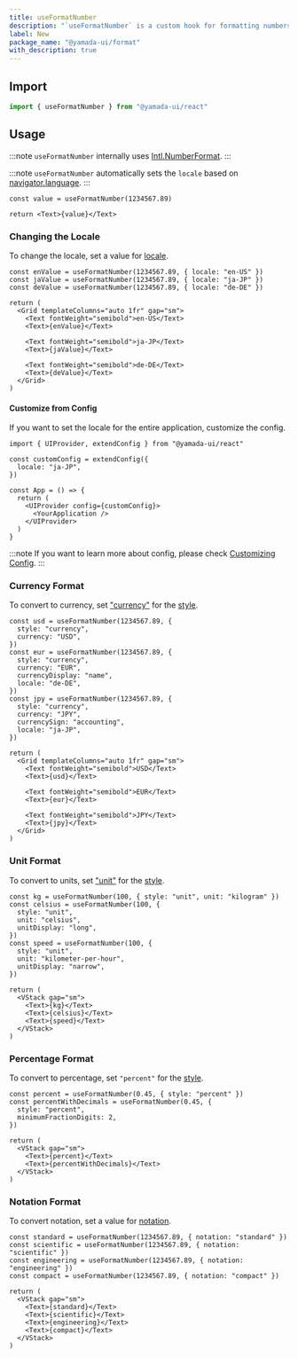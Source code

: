 ```yaml
---
title: useFormatNumber
description: "`useFormatNumber` is a custom hook for formatting numbers."
label: New
package_name: "@yamada-ui/format"
with_description: true
---
```


## Import

```ts
import { useFormatNumber } from "@yamada-ui/react"
```

## Usage

:::note
`useFormatNumber` internally uses [Intl.NumberFormat](https://developer.mozilla.org/en-US/docs/Web/JavaScript/Reference/Global_Objects/Intl/NumberFormat).
:::

:::note
`useFormatNumber` automatically sets the `locale` based on [navigator.language](https://developer.mozilla.org/en-US/docs/Web/API/Navigator/language).
:::

```tsx functional=true
const value = useFormatNumber(1234567.89)

return <Text>{value}</Text>
```

### Changing the Locale

To change the locale, set a value for [locale](https://developer.mozilla.org/en-US/docs/Web/JavaScript/Reference/Global_Objects/Intl/NumberFormat/NumberFormat#locales).

```tsx functional=true
const enValue = useFormatNumber(1234567.89, { locale: "en-US" })
const jaValue = useFormatNumber(1234567.89, { locale: "ja-JP" })
const deValue = useFormatNumber(1234567.89, { locale: "de-DE" })

return (
  <Grid templateColumns="auto 1fr" gap="sm">
    <Text fontWeight="semibold">en-US</Text>
    <Text>{enValue}</Text>

    <Text fontWeight="semibold">ja-JP</Text>
    <Text>{jaValue}</Text>

    <Text fontWeight="semibold">de-DE</Text>
    <Text>{deValue}</Text>
  </Grid>
)
```

#### Customize from Config

If you want to set the locale for the entire application, customize the config.

```tsx live=false
import { UIProvider, extendConfig } from "@yamada-ui/react"

const customConfig = extendConfig({
  locale: "ja-JP",
})

const App = () => {
  return (
    <UIProvider config={customConfig}>
      <YourApplication />
    </UIProvider>
  )
}
```

:::note
If you want to learn more about config, please check [Customizing Config](/styled-system/configure/customize-config).
:::

### Currency Format

To convert to currency, set ["currency"](https://developer.mozilla.org/en-US/docs/Web/JavaScript/Reference/Global_Objects/Intl/NumberFormat/NumberFormat#currency) for the [style](https://developer.mozilla.org/en-US/docs/Web/JavaScript/Reference/Global_Objects/Intl/NumberFormat/NumberFormat#style).

```tsx functional=true
const usd = useFormatNumber(1234567.89, {
  style: "currency",
  currency: "USD",
})
const eur = useFormatNumber(1234567.89, {
  style: "currency",
  currency: "EUR",
  currencyDisplay: "name",
  locale: "de-DE",
})
const jpy = useFormatNumber(1234567.89, {
  style: "currency",
  currency: "JPY",
  currencySign: "accounting",
  locale: "ja-JP",
})

return (
  <Grid templateColumns="auto 1fr" gap="sm">
    <Text fontWeight="semibold">USD</Text>
    <Text>{usd}</Text>

    <Text fontWeight="semibold">EUR</Text>
    <Text>{eur}</Text>

    <Text fontWeight="semibold">JPY</Text>
    <Text>{jpy}</Text>
  </Grid>
)
```

### Unit Format

To convert to units, set ["unit"](https://developer.mozilla.org/en-US/docs/Web/JavaScript/Reference/Global_Objects/Intl/NumberFormat/NumberFormat#unit) for the [style](https://developer.mozilla.org/en-US/docs/Web/JavaScript/Reference/Global_Objects/Intl/NumberFormat/NumberFormat#style).

```tsx functional=true
const kg = useFormatNumber(100, { style: "unit", unit: "kilogram" })
const celsius = useFormatNumber(100, {
  style: "unit",
  unit: "celsius",
  unitDisplay: "long",
})
const speed = useFormatNumber(100, {
  style: "unit",
  unit: "kilometer-per-hour",
  unitDisplay: "narrow",
})

return (
  <VStack gap="sm">
    <Text>{kg}</Text>
    <Text>{celsius}</Text>
    <Text>{speed}</Text>
  </VStack>
)
```

### Percentage Format

To convert to percentage, set `"percent"` for the [style](https://developer.mozilla.org/en-US/docs/Web/JavaScript/Reference/Global_Objects/Intl/NumberFormat/NumberFormat#style).

```tsx functional=true
const percent = useFormatNumber(0.45, { style: "percent" })
const percentWithDecimals = useFormatNumber(0.45, {
  style: "percent",
  minimumFractionDigits: 2,
})

return (
  <VStack gap="sm">
    <Text>{percent}</Text>
    <Text>{percentWithDecimals}</Text>
  </VStack>
)
```

### Notation Format

To convert notation, set a value for [notation](https://developer.mozilla.org/en-US/docs/Web/JavaScript/Reference/Global_Objects/Intl/NumberFormat/NumberFormat#notation).

```tsx functional=true
const standard = useFormatNumber(1234567.89, { notation: "standard" })
const scientific = useFormatNumber(1234567.89, { notation: "scientific" })
const engineering = useFormatNumber(1234567.89, { notation: "engineering" })
const compact = useFormatNumber(1234567.89, { notation: "compact" })

return (
  <VStack gap="sm">
    <Text>{standard}</Text>
    <Text>{scientific}</Text>
    <Text>{engineering}</Text>
    <Text>{compact}</Text>
  </VStack>
)
```
